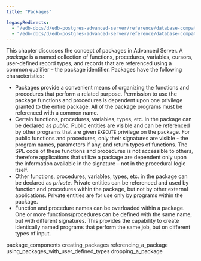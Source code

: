 ```yaml
---
title: "Packages"

legacyRedirects:
  - "/edb-docs/d/edb-postgres-advanced-server/reference/database-compatibility-for-oracle-developers-built-in-package-guide/13/packages.html"
  - "/edb-docs/d/edb-postgres-advanced-server/reference/database-compatibility-for-oracle-developers-built-in-package-guide/latest/packages.html"
---
```


This chapter discusses the concept of packages in Advanced Server. A *package* is a named collection of functions, procedures, variables, cursors, user-defined record types, and records that are referenced using a common qualifier – the package identifier. Packages have the following characteristics:

-   Packages provide a convenient means of organizing the functions and procedures that perform a related purpose. Permission to use the package functions and procedures is dependent upon one privilege granted to the entire package. All of the package programs must be referenced with a common name.
-   Certain functions, procedures, variables, types, etc. in the package can be declared as *public*. Public entities are visible and can be referenced by other programs that are given `EXECUTE` privilege on the package. For public functions and procedures, only their signatures are visible - the program names, parameters if any, and return types of functions. The SPL code of these functions and procedures is not accessible to others, therefore applications that utilize a package are dependent only upon the information available in the signature – not in the procedural logic itself.
-   Other functions, procedures, variables, types, etc. in the package can be declared as *private*. Private entities can be referenced and used by function and procedures within the package, but not by other external applications. Private entities are for use only by programs within the package.
-   Function and procedure names can be overloaded within a package. One or more functions/procedures can be defined with the same name, but with different signatures. This provides the capability to create identically named programs that perform the same job, but on different types of input.

<div class="toctree" maxdepth="5">

package_components creating_packages referencing_a_package using_packages_with_user_defined_types dropping_a_package

</div>
